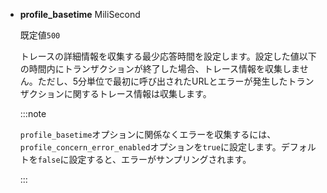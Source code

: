 - **profile_basetime** <span class='type'>MiliSecond</span>

  既定値`500`

  トレースの詳細情報を収集する最少応答時間を設定します。設定した値以下の時間内にトランザクションが終了した場合、トレース情報を収集しません。ただし、5分単位で最初に呼び出されたURLとエラーが発生したトランザクションに関するトレース情報は収集します。

  :::note

  `profile_basetime`オプションに関係なくエラーを収集するには、`profile_concern_error_enabled`オプションを`true`に設定します。デフォルトを`false`に設定すると、エラーがサンプリングされます。

  :::
